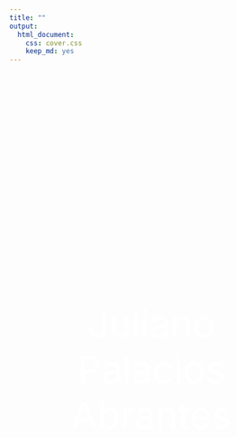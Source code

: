 ```yaml
---
title: ""
output:
  html_document:
    css: cover.css
    keep_md: yes
---
```



<br>
<br>
<br>
<br>
<br>
<br>
<br>
<br>
<br>
<br>
<br>
<br>
<br>
<br>
<br>
<br>
<br>
<br>
<br>
<br>
<br>
<br>
<br>
<center>

<SPAN STYLE="color: white; font-size: 50pt">Juliano Palacios Abrantes</SPAN>

</center>
<br>
<br>
<br>
<br>
<br>
<br>
<br>
<br>
<br>
<br>
<br>
<br>
<br>
<br>

<!-- <div style="text-align: right; color: grey"> -->
<!-- Photo credit: <a href="https://images.app.goo.gl/wePcBEGmzp462bw96">Discourse.org</a> -->
<!-- </div> -->


<!-- <meta name="google-site-verification" content="a-gNWkz77aNh8H8s6f67IV1-OBWnJuxHRQWSVhyV7D0" /> -->